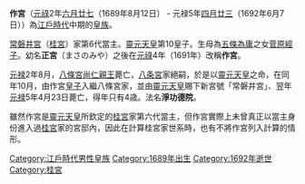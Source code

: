 {{japanese|japanese=作官|kana=さくのみや|romaji=Sakunomiya}}

'''作宮'''（[[元祿|元祿]]2年[[六月廿七|六月廿七]]（1689年8月12日） - 元禄5年[[四月廿三|四月廿三]]（1692年6月7日））為[[江戶時代|江戶時代]]中期的[[皇族|皇族]]。

[[桂宮|常磐井宮]]（[[桂宮|桂宮]]）家第6代當主。[[靈元天皇|靈元天皇]]第10皇子。生母為[[五條為庸|五條為庸]]之女[[菅原經子|菅原經子]]。幼名'''正宮'''（まさのみや）之後在[[元祿|元祿]]4年（1691年）改稱'''作宮'''。

[[元禄|元禄]]2年8月，[[八條宮尚仁親王|八條宮尚仁親王]]薨亡，[[桂宮|八条宮]]家絕嗣，於是以[[靈元天皇|靈元天皇]]之命，在同年10月，由作宮[[皇子|皇子]]入繼八條宮家，並由[[靈元天皇|靈元天皇]]賜下新宮號「常磐井宮」、翌年[[元禄|元禄]]5年4月23日薨亡，得年只有4歳。法名'''淨功德院'''。

雖然作宮是[[靈元天皇|靈元天皇]]所欽定的[[桂宮|桂宮]]家第六代當主，但作宮實際上未曾真正以當主身份進入過[[桂宮|桂宮]]家的宮邸內，因此在計算桂宮家世系時，也有不將作宮列入計算的情形。

{{start box}}
{{s-before|[[八條宮尚仁親王|尚仁親王]]|}}
{{s-title|[[常磐井宮|常磐井宮]]家第6代當主|1689年—1692年6月7日}}
{{s-after|[[京極宮文仁親王|文仁親王]]}}
{{end box}}

{{Japan-emperor-stub}}

[[Category:江戶時代男性皇族|Category:江戶時代男性皇族]]
[[Category:1689年出生|Category:1689年出生]]
[[Category:1692年逝世|Category:1692年逝世]]
[[Category:桂宮|Category:桂宮]]